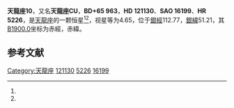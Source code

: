 {{Starbox begin
| name = 天龍座10
}}
{{Starbox observe
| epoch = [[J2000.0|J2000.0]]
| constell = [[天龍座|天龍座]]<ref name=SIMBAD>{{cite web
 | url=http://simbad.u-strasbg.fr/simbad/sim-id?Ident=HR+5226
 | title=Pulsating variable Star
 | publisher=Centre de Données astronomiques de Strasbourg
 | work=SIMBAD
 | accessdate=2012-07-13
 | archive-date=2019-08-12
 | archive-url=https://web.archive.org/web/20190812221000/http://simbad.u-strasbg.fr/simbad/sim-id?Ident=HR+5226
 }}</ref><ref name=DATA>{{cite web
 | url=http://vizier.u-strasbg.fr/viz-bin/VizieR-5?-out.add=.&-source=5050&-corr=PK=HR&-out.max=9999&HR=5226
 | title=VizieR Detailed Page
 | accessdate=2012-07-13
 | archive-date=2016-03-04
 | archive-url=https://web.archive.org/web/20160304235757/http://vizier.u-strasbg.fr/viz-bin/VizieR-5?-out.add=.&-source=5050&-corr=PK=HR&-out.max=9999&HR=5226
 | dead-url=no
 }}</ref>
| 星官 = 
| ra = {{RA|13|51|25.9}}<ref name=SIMBAD /><ref name=DATA />
| dec = {{DEC|+64|43|24}}<ref name=SIMBAD /><ref name=DATA />
| appmag_v = 4.65<ref name=SIMBAD /><ref name=DATA />
}}
{{Starbox character
| class = M3.5III<ref name=SIMBAD /><ref name=DATA />
| b-v = 1.58<ref name=SIMBAD /><ref name=DATA />
| u-b = 1.89<ref name=SIMBAD /><ref name=DATA />
| r-i = 1.36<ref name=SIMBAD /><ref name=DATA />
| variable = 
}}
{{Starbox astrometry
| radial_v = 1.89
| prop_mo_ra = -11
| parallax = 0.014
| p_error = 
}}
{{Starbox catalog
| names =BD+65 963，[[SAO星表|SAO]] 16199，[[HD星表|HD]] 121130，[[HR星表|HR]] 5226}}
{{Starbox reference |Simbad=HR+5226}}
{{Starbox end}}

'''天龍座10'''，又名'''天龍座CU'''，'''BD+65 963'''，'''HD 121130'''、'''SAO 16199'''、'''HR 5226'''，是[[天龍座|天龍座]]的一颗恒星<ref name=SIMBAD /><ref name=DATA />，视星等为4.65，位于[[銀道座標系|銀經]]112.77，[[銀道座標系|銀緯]]51.21，其[[B1900.0|B1900.0]]坐标为赤經{{RA|13|48|30.6}}，赤緯{{DEC|+65|51.21|2}}。

== 参考文献 ==
{{reflist}}

{{star-stub}}

{{天龍座恒星}}
[[Category:天龍座|Category:天龍座]]
[[Category:HD和HDE天體|121130]]
[[Category:HR天體|5226]]
[[Category:SAO天體|16199]]